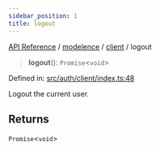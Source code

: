 ```yaml
---
sidebar_position: 1
title: logout
---
```


[API Reference](/api-reference/modelence/client/functions/../../../index) / [modelence](/api-reference/modelence/client/functions/../../index) / [client](/api-reference/modelence/client/functions/../index) / logout

> **logout**(): `Promise`\<`void`\>

Defined in: [src/auth/client/index.ts:48](https://github.com/modelence/modelence/blob/6f8d1a39ada0a9525dda9bbbcc98c153ce033f96/packages/modelence/src/auth/client/index.ts#L48)

Logout the current user.

## Returns

`Promise`\<`void`\>
